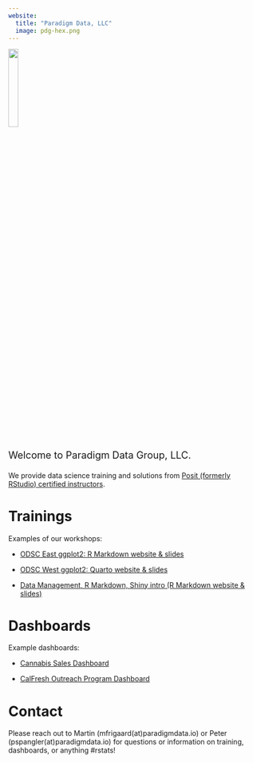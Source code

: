 ```yaml
---
website:
  title: "Paradigm Data, LLC"
  image: pdg-hex.png
---
```


![](img/pdg-hex.png){width=20%}

::: {style="font-size: 1.40em;"}

Welcome to Paradigm Data Group, LLC.

:::


 We provide data science training and solutions from [Posit (formerly RStudio) certified instructors](https://education.rstudio.com/trainers/people/frigaard+martin/). 

# Trainings

Examples of our workshops:

+ [ODSC East ggplot2: R Markdown website & slides](https://mjfrigaard.github.io/odsc-east-ggplot2-2022/)

+ [ODSC West ggplot2: Quarto website & slides](https://mjfrigaard.github.io/odsc-west-ggplot2-2022/)

+ [Data Management, R Markdown, Shiny intro (R Markdown website & slides)](https://mjfrigaard.github.io/ph-lacounty-r/)


# Dashboards

Example dashboards:

- [Cannabis Sales Dashboard](https://paradigmdata.shinyapps.io/candash-wow-sales/)

- [CalFresh Outreach Program Dashboard](https://mjfrigaard.shinyapps.io/beta-cfo-chc-031/)

# Contact 

Please reach out to Martin (mfrigaard(at)paradigmdata.io) or Peter (pspangler(at)paradigmdata.io) for questions or information on training, dashboards, or anything #rstats!